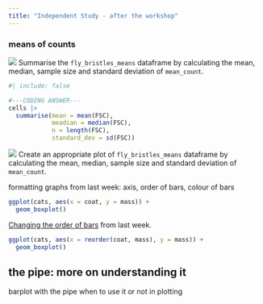 ```yaml
---
title: "Independent Study - after the workshop"
---
```



### means of counts

![](images/do_in_R.png) Summarise the `fly_bristles_means` dataframe by calculating the mean, median, sample size and standard deviation of `mean_count`. 

```r
#| include: false

#---CODING ANSWER---
cells |> 
  summarise(mean = mean(FSC),
            meadian = median(FSC),
            n = length(FSC),
            standard_dev = sd(FSC))
```

![](images/do_in_R.png) Create an appropriate plot of `fly_bristles_means` dataframe by calculating the mean, median, sample size and standard deviation of `mean_count`. 



formatting graphs from last week: axis, order of bars, colour of bars



```r
ggplot(cats, aes(x = coat, y = mass)) +
  geom_boxplot()
```

[Changing the order of bars](r4babs1/week-7/workshop.html#changing-the-order-of-bars) from last week.

```r
ggplot(cats, aes(x = reorder(coat, mass), y = mass)) +
  geom_boxplot()
```


## the pipe: more on understanding it
barplot with the pipe when to use it or not in plotting